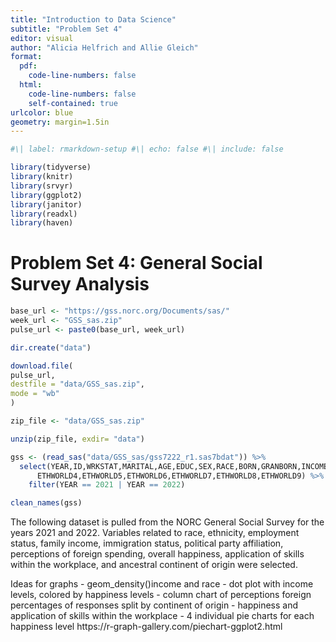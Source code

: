 ```yaml
---
title: "Introduction to Data Science"
subtitle: "Problem Set 4"
editor: visual
author: "Alicia Helfrich and Allie Gleich"
format: 
  pdf:
    code-line-numbers: false
  html: 
    code-line-numbers: false
    self-contained: true
urlcolor: blue
geometry: margin=1.5in
---
```


```r
#\| label: rmarkdown-setup #\| echo: false #\| include: false

library(tidyverse)
library(knitr)
library(srvyr)
library(ggplot2)
library(janitor)
library(readxl)
library(haven)

```

# Problem Set 4: General Social Survey Analysis

```r

base_url <- "https://gss.norc.org/Documents/sas/"
week_url <- "GSS_sas.zip"
pulse_url <- paste0(base_url, week_url)

dir.create("data")

download.file(
pulse_url,
destfile = "data/GSS_sas.zip",
mode = "wb"
)

zip_file <- "data/GSS_sas.zip"

unzip(zip_file, exdir= "data")

gss <- (read_sas("data/GSS_sas/gss7222_r1.sas7bdat")) %>% 
  select(YEAR,ID,WRKSTAT,MARITAL,AGE,EDUC,SEX,RACE,BORN,GRANBORN,INCOME,PARTYID,NATAID,RELIG,HAPPY,CONEDUC,MYSKILLS,HISPANIC,BALLOT,ETHWORLD1,ETHWORLD2,ETHWORLD3,
      ETHWORLD4,ETHWORLD5,ETHWORLD6,ETHWORLD7,ETHWORLD8,ETHWORLD9) %>% 
    filter(YEAR == 2021 | YEAR == 2022) 

clean_names(gss)
```

The following dataset is pulled from the NORC General Social Survey for the years 2021 and 2022. Variables related to race, ethnicity, employment status, family income, immigration status, political party affiliation, perceptions of foreign spending, overall happiness, application of skills within the workplace, and ancestral continent of origin were selected.

Ideas for graphs - geom_density()income and race - dot plot with income levels, colored by happiness levels - column chart of perceptions foreign percentages of responses split by continent of origin - happiness and application of skills within the workplace - 4 individual pie charts for each happiness level https://r-graph-gallery.com/piechart-ggplot2.html
